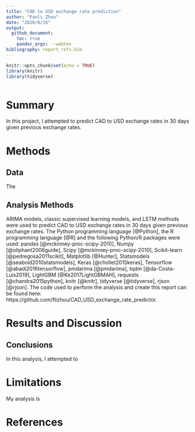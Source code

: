 ```yaml
---
title: "CAD to USD exchange rate prediction"
author: "Fanli Zhou"
date: "2020/6/16"
output: 
  github_document:
    toc: true
    pandoc_args: --webtex
bibliography: report_refs.bib
---
```


```r
knitr::opts_chunk$set(echo = TRUE)
library(knitr)
library(tidyverse)
```

```r



```

# Summary

In this project, I attempted to predict CAD to USD exchange rates in 30 days given previous exchange rates. 



# Methods

## Data

The 



## Analysis Methods

ARIMA models, classic supervised learning models, and LSTM methods were used to predict CAD to USD exchange rates in 30 days given previous exchange rates. The Python programming language [@Python], the R programming language [@R] and the following Python/R packages were used: pandas [@mckinney-proc-scipy-2010], Numpy [@oliphant2006guide], Scipy [@mckinney-proc-scipy-2010], Scikit-learn [@pedregosa2011scikit], Matplotlib [@Hunter], Statsmodels [@seabold2010statsmodels], Keras [@chollet2015keras], Tensorflow [@abadi2016tensorflow], pmdarima [@pmdarima], tqdm [@da-Costa-Luis2019], LightGBM [@Ke2017LightGBMAH], requests [@chandra2015python], knitr [@knitr], tidyverse [@tidyverse], rjson [@rjson]. The code used to perform the analysis and create this report can be found here: https://github.com/flizhou/CAD_USD_exchange_rate_predictor.


# Results and Discussion




## Conclusions

In this analysis, I attempted to 

# Limitations
 
My analysis is 

# References